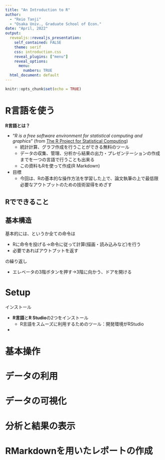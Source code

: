 ```yaml
---
title: "An Introduction to R"
author:
  - "Reio Tanji"
  - "Osaka Univ., Graduate School of Econ."
date: "April, 2022"
output: 
  revealjs::revealjs_presentation:
    self_contained: FALSE
    theme: serif
    css: introduction.css
    reveal_plugins: ["menu"]
    reveal_options:
      menu:
        numbers: TRUE
  html_document: default
---
```


```r
knitr::opts_chunk$set(echo = TRUE)
```

# R言語を使う

**R言語とは？**

- "*R is a free software environment for statistical computing and graphics*" (from [The R Project for Statistical Computing](https://www.r-project.org/))
  - 統計計算、グラフ作成を行うことができる無料のツール
  - データの収集、管理、分析から結果の出力・プレゼンテーションの作成までを一つの言語で行うことも出来る
  - この資料もRを使って作成(R Markdown)
- 目標
  - 今回は、Rの基本的な操作方法を学習した上で、論文執筆の上で最低限必要なアウトプットのための技術習得をめざす
  
## Rでできること

## 基本構造

基本的には、というか全ての命令は

- Rに命令を投げる→命令に従って計算(描画・読み込みなど)を行う
- 必要であればアウトプットを返す

の繰り返し

- エレベータの3階ボタンを押す→3階に向かう、ドアを開ける

# Setup

インストール

- **R言語**と**R Studio**の2つをインストール
  - R言語をスムーズに利用するためのツール：開発環境がRStudio
- 

# 基本操作

# データの利用

# データの可視化

# 分析と結果の表示

# RMarkdownを用いたレポートの作成 